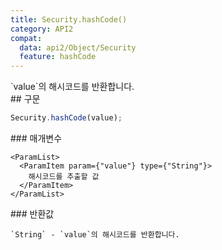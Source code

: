 ```yaml
---
title: Security.hashCode()
category: API2
compat:
  data: api2/Object/Security
  feature: hashCode
---
```


<Section>
  `value`의 해시코드를 반환합니다.
</Section>
<Section>
  ## 구문

  ~~~js
  Security.hashCode(value);
  ~~~

  <Section>
    ### 매개변수

    <ParamList>
      <ParamItem param={"value"} type={"String"}>
        해시코드를 추출할 값
      </ParamItem>
    </ParamList>
  </Section>
  <Section>
    ### 반환값

    `String` - `value`의 해시코드를 반환합니다.
  </Section>
</Section>